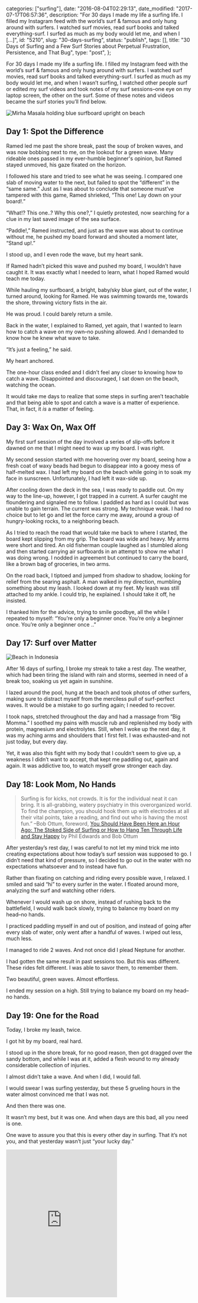 
  categories: ["surfing"],
  date: "2016-08-04T02:29:13",
  date_modified: "2017-07-17T06:57:36",
  description:
    "For 30 days I made my life a surfing life. I filled my Instagram feed with the world’s surf & famous and only hung around with surfers. I watched surf movies, read surf books and talked everything-surf. I surfed as much as my body would let me, and when I […]",
  id: "5210",
  slug: "30-days-surfing",
  status: "publish",
  tags: [],
  title:
    "30 Days of Surfing and a Few Surf Stories about Perpetual Frustration, Persistence, and That Bug",
  type: "post",
};


For 30 days I made my life a surfing life. I filled my Instagram feed with the world’s surf & famous and only hung around with surfers. I watched surf movies, read surf books and talked everything-surf. I surfed as much as my body would let me, and when I wasn’t surfing, I watched other people surf or edited my surf videos and took notes of my surf sessions–one eye on my laptop screen, the other on the surf. Some of these notes and videos became the surf stories you’ll find below.

![Mirha Masala holding blue surfboard upright on beach](/pages/tsop/posts/30-days-surfing/mirha-holding-surfboard_upright1.jpg)

## Day 1: Spot the Difference

Ramed led me past the shore break, past the soup of broken waves, and was now bobbing next to me, on the lookout for a green wave. Many rideable ones passed in my ever-humble beginner's opinion, but Ramed stayed unmoved, his gaze fixated on the horizon.

I followed his stare and tried to see what he was seeing. I compared one slab of moving water to the next, but failed to spot the “different” in the “same same.” Just as I was about to conclude that someone must’ve tampered with this game, Ramed shrieked, “This one! Lay down on your board!.”

“What!? This one..? Why this one?,” I quietly protested, now searching for a clue in my last saved image of the sea surface.

“Paddle!,” Ramed instructed, and just as the wave was about to continue without me, he pushed my board forward and shouted a moment later, “Stand up!.”

I stood up, and I even rode the wave, but my heart sank.

If Ramed hadn’t picked this wave and pushed my board, I wouldn’t have caught it. It was exactly what I needed to learn, what I hoped Ramed would teach me today.

While hauling my surfboard, a bright, baby/sky blue giant, out of the water, I turned around, looking for Ramed. He was swimming towards me, towards the shore, throwing victory fists in the air.

He was proud. I could barely return a smile.

Back in the water, I explained to Ramed, yet again, that I wanted to learn how to catch a wave on my own–no pushing allowed. And I demanded to know how he knew what wave to take.

“It’s just a feeling,” he said.

My heart anchored.

The one-hour class ended and I didn’t feel any closer to knowing how to catch a wave. Disappointed and discouraged, I sat down on the beach, watching the ocean.

It would take me days to realize that some steps in surfing aren’t teachable and that being able to spot and catch a wave is a matter of experience. That, in fact, it _is_ a matter of feeling.

## Day 3: Wax On, Wax Off

My first surf session of the day involved a series of slip-offs before it dawned on me that I might need to wax up my board. I was right.

My second session started with me hoovering over my board, seeing how a fresh coat of waxy beads had begun to disappear into a gooey mess of half-melted wax. I had left my board on the beach while going in to soak my face in sunscreen. Unfortunately, I had left it wax-side up.

After cooling down the deck in the sea, I was ready to paddle out. On my way to the line-up, however, I got trapped in a current. A surfer caught me floundering and signaled me to follow. I paddled as hard as I could but was unable to gain terrain. The current was strong. My technique weak. I had no choice but to let go and let the force carry me away, around a group of hungry-looking rocks, to a neighboring beach.

As I tried to reach the road that would take me back to where I started, the board kept slipping from my grip. The board was wide and heavy. My arms were short and tired. An old fisherman couple laughed as I stumbled along and then started carrying air surfboards in an attempt to show me what I was doing wrong. I nodded in agreement but continued to carry the board, like a brown bag of groceries, in two arms.

On the road back, I tiptoed and jumped from shadow to shadow, looking for relief from the searing asphalt. A man walked in my direction, mumbling something about my leash. I looked down at my feet. My leash was still attached to my ankle. I could trip, he explained. I should take it off, he insisted.

I thanked him for the advice, trying to smile goodbye, all the while I repeated to myself: “You’re only a beginner once. You’re only a beginner once. You’re only a beginner once ..”

## Day 17: Surf over Matter

![Beach in Indonesia](/pages/tsop/posts/30-days-surfing/Java-Beach-Indonesia_1b.jpg)

After 16 days of surfing, I broke my streak to take a rest day. The weather, which had been tiring the island with rain and storms, seemed in need of a break too, soaking us yet again in sunshine.

I lazed around the pool, hung at the beach and took photos of other surfers, making sure to distract myself from the merciless pull of surf-perfect waves. It would be a mistake to go surfing again; I needed to recover.

I took naps, stretched throughout the day and had a massage from “Big Momma.” I soothed my pains with muscle rub and replenished my body with protein, magnesium and electrolytes. Still, when I woke up the next day, it was my aching arms and shoulders that I first felt. I was exhausted–and not just today, but every day.

Yet, it was also this fight with my body that I couldn’t seem to give up, a weakness I didn’t want to accept, that kept me paddling out, again and again. It was addictive too, to watch myself grow stronger each day.

## Day 18: Look Mom, No Hands

> Surfing is for kicks, not crowds. It is for the individual neat it can bring. It is all-grabbing, watery psychiatry in this overorganized world. To find the champion, you should hook them up with electrodes at all their vital points, take a reading, and find out who is having the most fun.” –Bob Ottum, foreword, [You Should Have Been Here an Hour Ago: The Stoked Side of Surfing or How to Hang Ten Through Life and Stay Happy](https://www.amazon.com/gp/product/B0007DYL2S) by Phil Edwards and Bob Ottum

After yesterday’s rest day, I was careful to not let my mind trick me into creating expectations about how today’s surf session was supposed to go. I didn’t need that kind of pressure, so I decided to go out in the water with no expectations whatsoever and to instead have fun.

Rather than fixating on catching and riding every possible wave, I relaxed. I smiled and said “hi” to every surfer in the water. I floated around more, analyzing the surf and watching other riders.

Whenever I would wash up on shore, instead of rushing back to the battlefield, I would walk back slowly, trying to balance my board on my head–no hands.

I practiced paddling myself in and out of position, and instead of going after every slab of water, only went after a handful of waves. I wiped out less, much less.

I managed to ride 2 waves. And not once did I plead Neptune for another.

I had gotten the same result in past sessions too. But this was different. These rides felt different. I was able to savor them, to remember them.

Two beautiful, green waves. Almost effortless.

I ended my session on a high. Still trying to balance my board on my head–no hands.

## Day 19: One for the Road

Today, I broke my leash, twice.

I got hit by my board, real hard.

I stood up in the shore break, for no good reason, then got dragged over the sandy bottom, and while I was at it, added a flesh wound to my already considerable collection of injuries.

I almost didn’t take a wave. And when I did, I would fall.

I would swear I was surfing yesterday, but these 5 grueling hours in the water almost convinced me that I was not.

And then there was one.

It wasn’t my best, but it was one. And when days are this bad, all you need is one.

One wave to assure you that this is every other day in surfing. That it’s not you, and that yesterday wasn’t just “your lucky day.”

<iframe
  className="w-full"
  height="400"
  frameborder="0"
  src="https://www.youtube.com/embed/VK6cpShZA88"
/>

## Day 20: Words as Good as Waves

> Hands folded under my chin, I drifted. A bruise-colored cloud hung over Koko Head. A transistor radio twanged on a seawall where a Hawaiian family picnicked on the sand. The sun-warmed shallow water had a strange boiled-vegetable taste. The moment was immense, still, glittering, and mundane. I tried to fix each of its parts in memory. I did not consider, even passingly, that I had a choice when it came to surfing. My enchantment would take me where it would. –William Finnegan, [Barbarian Days: A Surfing Life](https://www.amazon.com/gp/product/B00G3L6JMS)

When I woke up I felt terrible. My stomach was upset, and the rest of my body was in pain. Nevertheless, all I could think of was going out for a surf. One look across the ocean, however, eased my exhausted limbs. The waves weren’t here. The forecast said they weren’t coming later either.

I dragged my restless mind back to bed and pulled up William Finnegan’s memoir, _Barbarian Days_. Caught in a web of words and waves, I spent the day reading, waiting to feel better, waiting for the waves.

The surf never came, and with every page, I fell deeper into the rabbit hole until I could no longer imagine a life worth living other than a life lived chasing the swell.

//

**Tell me what you think.** Connect with me on [Facebook](https://www.facebook.com/thespinoffproject/photos/a.1268410996524116.1073741841.443190319046192/1250026455029237/?type=3&theater), [Twitter](https://twitter.com/mirhamasala/status/783912750950998017) or [Instagram](https://www.instagram.com/p/BLUw1lwjnzz/) (links match comment pages for this post) and let me know: Did you enjoy reading these surf stories? Would you like me to write a few more?

---

FURTHER READING

For my 9th spin-off, traveler, I shared [30 travel stories and 30 travel lessons](/tsop/posts/30-days-traveling) from my month of traveling alone in Malaysia, Singapore and Spain.
